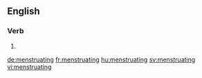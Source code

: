 ==English==

===Verb===
{{head|en}}

# {{present participle of|menstruate|lang=en}}

[[de:menstruating]]
[[fr:menstruating]]
[[hu:menstruating]]
[[sv:menstruating]]
[[vi:menstruating]]